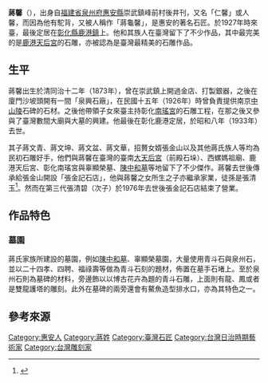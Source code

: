 {{Infobox Hokkien name
| title      = 蔣馨
| hanji      = 蔣馨
| poj        = Chiúⁿ Heng
| hanlo      = 
| tl         = Tsiúnn Hing
| bp         = 
| hokkienipa = 
| lm  = 
| image      = 
| image_size = 
| caption    = 
}}
'''蔣馨'''（{{bd|1873年||1933年|}}{{r|李}}），出身自[[福建省|福建省]][[泉州府|泉州府]][[惠安縣|惠安縣]]崇武鎮峰前村後井刊，又名「仁馨」或人馨，而因為他有駝背，又被人稱作「蔣龜馨」，是惠安的著名石匠。於1927年時來臺，最後定居在[[彰化縣|彰化縣]][[鹿港鎮|鹿港鎮]]上。他和其族人在臺灣留下了不少作品，其中最完美的是[[鹿港天后宮|鹿港天后宮]]的石雕，亦被認為是臺灣最精美的石雕作品。{{r|臺}}{{r|李}}

== 生平 ==
蔣馨出生於清同治十二年（1873年），曾在崇武鎮上開過金店、打製銀器，之後在廈門沙坡頭開有一間「泉興石廠」，在民國十五年（1926年）時曾負責提供南京[[中山陵|中山陵]]石碑的石材。之後他帶領子女來臺主持彰化[[南瑤宮|南瑤宮]]的石雕工程，在那之後又參與了臺灣數間大廟與大墓的興建。他最後在彰化鹿港定居，於昭和八年（1933年）去世。{{r|臺}}{{r|李}}

其子蔣文青、蔣文坤、蔣文盆、蔣文華，招贅女婿張金山以及其他蔣氏族人等均為民初石雕好手，他們與蔣馨在臺灣的臺南[[大天后宮|大天后宮]]（前殿石垛）、西螺媽祖廟、鹿港天后宮、彰化南瑤宮與辜顯榮墓、[[陳中和墓|陳中和墓]]等地留下了不少傑作。蔣馨去世後傳承給張金山開設「張金記石店」，他與蔣馨之女所生之子亦繼承家業{{r|臺}}{{r|李}}，徒孫是張清玉<ref>{{Cite web|url=http://140.131.110.231/tmhui/subpage_4-6-2_J_07_4_6_2.html|title=慈后宮與台灣媽祖信仰文化探討|language=zh-tw|publisher=台灣族群文學與文化數位教學網|author=|date=|accessdate=2015-06-14|work=|archive-url=https://web.archive.org/web/20160304214331/http://140.131.110.231/tmhui/subpage_4-6-2_J_07_4_6_2.html|archive-date=2016-03-04|dead-url=yes}}</ref>。然而在第三代張清碧（次子）於1976年去世後張金記石店結束了營業。

== 作品特色 ==
=== 墓園 ===
蔣氏家族所建設的墓園，例如[[陳中和墓|陳中和墓]]、辜顯榮墓園，大量使用青斗石與泉州石，並以二十四孝、四聘、福祿壽等做為青斗石刻的題材，佈置在墓手石堵上。至於泉州石則為墓碑的材料，旁邊飾以以博古花卉為題的青斗石雕，上面則有龍、鳳或者是雙龍護塔的雕刻。此外在墓碑的兩旁還會有鰲魚造型排水口，亦為其特色之一。{{r|陳}}

== 參考來源 ==
{{reflist|refs=
<ref name="李">{{cite book|author=李乾朗 |title=《台灣古建築圖解事典》 |date=2009-04-10 |edition=四版五刷 |publisher=遠流 |location=台北市 |isbn=957-32-4957-X |page=299頁}}</ref>
<ref name="陳">{{cite book|author=陳仕賢 |title=《台灣的古墓》 |publisher=遠足文化 |location=臺北縣新店市 |isbn=978-986-6731-01-3 |pages=42、43頁 |date=2007年10月}}</ref>
<ref name="臺">{{cite web|url=http://nrch.culture.tw/twpedia.aspx?id=8937 | language=zh-tw | title=蔣馨 |publisher=台灣大百科全書 |accessdate=2010-12-06 }}</ref>
}}
[[Category:惠安人|Category:惠安人]]
[[Category:蔣姓|Category:蔣姓]]
[[Category:臺灣石匠|Category:臺灣石匠]]
[[Category:台灣日治時期藝術家|Category:台灣日治時期藝術家]]
[[Category:台灣雕刻家|Category:台灣雕刻家]]